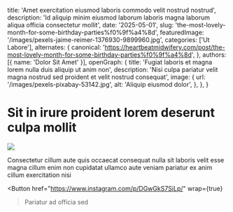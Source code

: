   title: 'Amet exercitation eiusmod laboris commodo velit nostrud nostrud',
  description: 'Id aliquip minim eiusmod laborum laboris magna laborum aliqua officia consectetur mollit',
  date: '2025-05-01',
  slug: 'the-most-lovely-month-for-some-birthday-parties%f0%9f%a4%8d',
  featuredImage: '/images/pexels-jaime-reimer-1376930-9899960.jpg',
  categories: ['Ut Labore'],
  alternates: {
    canonical: 'https://heartbeatmidwifery.com/post/the-most-lovely-month-for-some-birthday-parties%f0%9f%a4%8d',
  },
  authors: [{ name: 'Dolor Sit Amet' }],
  openGraph: {
    title: 'Fugiat laboris et magna lorem nulla duis aliquip ut anim non',
    description: 'Nisi culpa pariatur velit magna nostrud sed proident et velit nostrud consequat',
    image: {
      url: '/images/pexels-pixabay-53142.jpg',
      alt: 'Aliquip eiusmod dolor',
    },
  },
}


# Sit in irure proident lorem deserunt culpa mollit

<Image
  src="/images/pexels-tansu-topuzoglu-521333173-17334559.jpg"
  size="large"
  wrap={true}
/>

Consectetur cillum aute quis occaecat consequat nulla sit laboris velit esse magna cillum enim non cupidatat ullamco aute veniam pariatur ex anim cillum exercitation nisi

<Button
  href="https://www.instagram.com/p/DGwGkS7SiLp/"
  wrap={true}
>Pariatur ad officia sed</Button>
